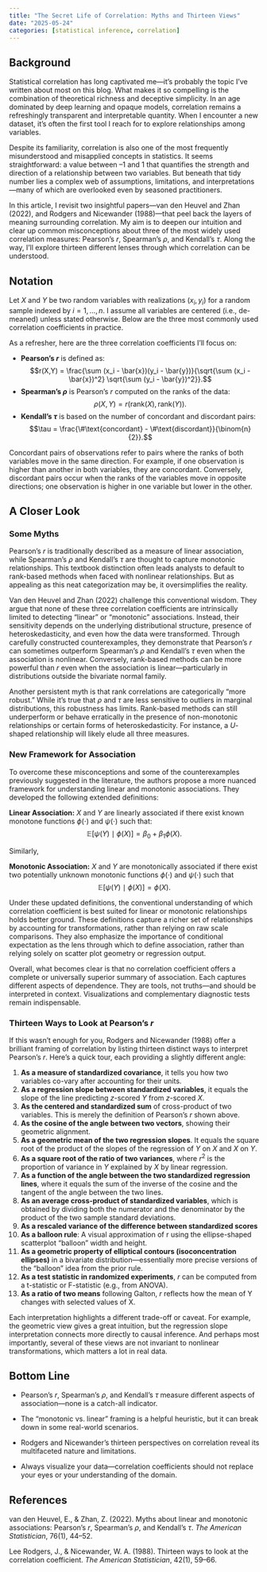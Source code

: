 ```yaml
---
title: "The Secret Life of Correlation: Myths and Thirteen Views"
date: "2025-05-24"
categories: [statistical inference, correlation]
---
```


## Background

Statistical correlation has long captivated me—it’s probably the topic I’ve written about most on this blog. What makes it so compelling is the combination of theoretical richness and deceptive simplicity. In an age dominated by deep learning and opaque models, correlation remains a refreshingly transparent and interpretable quantity. When I encounter a new dataset, it's often the first tool I reach for to explore relationships among variables.

Despite its familiarity, correlation is also one of the most frequently misunderstood and misapplied concepts in statistics. It seems straightforward: a value between –1 and 1 that quantifies the strength and direction of a relationship between two variables. But beneath that tidy number lies a complex web of assumptions, limitations, and interpretations—many of which are overlooked even by seasoned practitioners.

In this article, I revisit two insightful papers—van den Heuvel and Zhan (2022), and Rodgers and Nicewander (1988)—that peel back the layers of meaning surrounding correlation. My aim is to deepen our intuition and clear up common misconceptions about three of the most widely used correlation measures: Pearson’s *r*, Spearman’s *ρ*, and Kendall’s *τ*. Along the way, I’ll explore thirteen different lenses through which correlation can be understood.

## Notation

Let $X$ and $Y$ be two random variables with realizations $(x_i, y_i)$ for a random sample indexed by $i = 1, \ldots, n$. I assume all variables are centered (i.e., de-meaned) unless stated otherwise. Below are the three most commonly used correlation coefficients in practice. 

As a refresher, here are the three correlation coefficients I’ll focus on:

- **Pearson’s $r$** is defined as:
  $$r(X,Y) = \frac{\sum (x_i - \bar{x})(y_i - \bar{y})}{\sqrt{\sum (x_i - \bar{x})^2} \sqrt{\sum (y_i - \bar{y})^2}}.$$
- **Spearman’s $\rho$** is Pearson’s $r$ computed on the ranks of the data:
$$\rho(X,Y)=r(\text{rank}(X), \text{rank}(Y)).$$
- **Kendall’s $\tau$** is based on the number of concordant and discordant pairs:
  $$\tau = \frac{\#\text{concordant} - \#\text{discordant}}{\binom{n}{2}}.$$

Concordant pairs of observations refer to pairs where the ranks of both variables move in the same direction. For example, if one observation is higher than another in both variables, they are concordant. Conversely, discordant pairs occur when the ranks of the variables move in opposite directions; one observation is higher in one variable but lower in the other. 

## A Closer Look

### Some Myths

Pearson’s $r$ is traditionally described as a measure of linear association, while Spearman’s $\rho$ and Kendall’s $\tau$ are thought to capture monotonic relationships. This textbook distinction often leads analysts to default to rank-based methods when faced with nonlinear relationships. But as appealing as this neat categorization may be, it oversimplifies the reality.

Van den Heuvel and Zhan (2022) challenge this conventional wisdom. They argue that none of these three correlation coefficients are intrinsically limited to detecting “linear” or “monotonic” associations. Instead, their sensitivity depends on the underlying distributional structure, presence of heteroskedasticity, and even how the data were transformed. Through carefully constructed counterexamples, they demonstrate that Pearson’s $r$ can sometimes outperform Spearman’s $\rho$ and Kendall’s $\tau$ even when the association is nonlinear. Conversely, rank-based methods can be more powerful than $r$ even when the association is linear—particularly in distributions outside the bivariate normal family.

Another persistent myth is that rank correlations are categorically “more robust.” While it’s true that $\rho$ and $\tau$ are less sensitive to outliers in marginal distributions, this robustness has limits. Rank-based methods can still underperform or behave erratically in the presence of non-monotonic relationships or certain forms of heteroskedasticity. For instance, a $U$-shaped relationship will likely elude all three measures.

### New Framework for Association

To overcome these misconceptions and some of the counterexamples previously suggested in the literature, the authors propose a more nuanced framework for understanding linear and monotonic associations. They developed the following extended definitions: 

**Linear Association:** $X$ and $Y$ are linearly associated if there exist known monotone functions $\phi(\cdot)$ and $\psi(\cdot)$ such that:
$$\mathbb{E}[\psi(Y) \mid \phi(X)] = \beta_0 + \beta_1 \phi(X).$$

Similarly, 

**Monotonic Association:** $X$ and $Y$ are monotonically associated if there exist two potentially unknown monotonic functions $\phi(\cdot)$ and $\psi(\cdot)$ such that
$$\mathbb{E}[\psi(Y) \mid \phi(X)] = \phi(X).$$

Under these updated definitions, the conventional understanding of which correlation coefficient is best suited for linear or monotonic relationships holds better ground. These definitions capture a richer set of relationships by accounting for transformations, rather than relying on raw scale comparisons. They also emphasize the importance of conditional expectation as the lens through which to define association, rather than relying solely on scatter plot geometry or regression output.

Overall, what becomes clear is that no correlation coefficient offers a complete or universally superior summary of association. Each captures different aspects of dependence. They are tools, not truths—and should be interpreted in context. Visualizations and complementary diagnostic tests remain indispensable.

### Thirteen Ways to Look at Pearson's $r$

If this wasn't enough for you, Rodgers and Nicewander (1988) offer a brilliant framing of correlation by listing thirteen distinct ways to interpret Pearson’s $r$. Here’s a quick tour, each providing a slightly different angle:

1. **As a measure of standardized covariance**, it tells you how two variables co-vary after accounting for their units.
2. **As a regression slope between standardized variables**, it equals the slope of the line predicting $z$-scored $Y$ from $z$-scored $X$.
3. **As the centered and standardized sum** of cross-product of two variables. This is merely the definition of Pearson’s $r$ shown above.
4. **As the cosine of the angle between two vectors**, showing their geometric alignment.
5. **As a geometric mean of the two regression slopes**. It equals the square root of the product of the slopes of the regression of $Y$ on $X$ and $X$ on $Y$. 
6. **As a square root of the ratio of two variances**, where $r^2$ is the proportion of variance in $Y$ explained by $X$ by linear regression.
7. **As a function of the angle between the two standardized regression lines**, where it equals the sum of the inverse of the cosine and the tangent of the angle between the two lines.
8. **As an average cross-product of standardized variables**, which is obtained by dividing both the numerator and the denominator by the product
of the two sample standard deviations.
9. **As a rescaled variance of the difference between standardized scores**
10. **As a balloon rule**: A visual approximation of r using the ellipse-shaped scatterplot “balloon” width and height.
11. **As a geometric property of elliptical contours (isoconcentration ellipses)** in a bivariate distribution—essentially more precise versions of the "balloon" idea from the prior rule.
12. **As a test statistic in randomized experiments**, $r$ can be computed from a t-statistic or F-statistic (e.g., from ANOVA). 
13. **As a ratio of two means** following Galton, $r$ reflects how the mean of Y changes with selected values of X.

Each interpretation highlights a different trade-off or caveat. For example, the geometric view gives a great intuition, but the regression slope interpretation connects more directly to causal inference. And perhaps most importantly, several of these views are not invariant to nonlinear transformations, which matters a lot in real data.

## Bottom Line

- Pearson’s $r$, Spearman’s $\rho$, and Kendall’s $\tau$ measure different aspects of association—none is a catch-all indicator.
  
- The “monotonic vs. linear” framing is a helpful heuristic, but it can break down in some real-world scenarios.
  
- Rodgers and Nicewander's thirteen perspectives on correlation reveal its multifaceted nature and limitations.
  
- Always visualize your data—correlation coefficients should not replace your eyes or your understanding of the domain.

## References

van den Heuvel, E., & Zhan, Z. (2022). Myths about linear and monotonic associations: Pearson’s $r$, Spearman’s $\rho$, and Kendall’s $\tau$. *The American Statistician*, 76(1), 44–52.

Lee Rodgers, J., & Nicewander, W. A. (1988). Thirteen ways to look at the correlation coefficient. *The American Statistician*, 42(1), 59–66.

